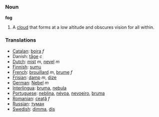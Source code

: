 === Noun ===

'''fog'''

#A [[cloud]] that forms at a low altitude and obscures vision for all within.

=== Translations ===
*[[Catalan]]: [[boira]] ''f''
*Danish: [[tåge]] ''c''
*[[Dutch]]: [[mist]] ''m'', [[nevel]] ''m''
*[[Finnish]]: [[sumu]]
*[[French]]: [[brouillard]] ''m'', [[brume]] ''f''
*[[Frisian]]: [[damp]] ''m'', [[dize]]
*[[German]]: [[Nebel]] ''m''
*[[Interlingua]]: [[bruma]], [[nebula]]
*[[Portuguese]]: [[neblina]], [[névoa]], [[nevoeiro]], [[bruma]]
*[[Romanian]]: [[ceaţă]] ''f''
*[[Russian]]: [[туман]]
*[[Swedish]]: [[dimma]], [[dis]]